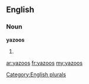 ==English==

===Noun===
'''yazoos'''

# {{plural of|[[yazoo]]}}

[[Category:English plurals]]

[[ar:yazoos]]
[[fr:yazoos]]
[[my:yazoos]]